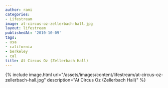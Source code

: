 ```yaml
---
author: rami
categories:
- Lifestream
image: at-circus-oz-zellerbach-hall.jpg
layout: lifestream
publishedAt: '2010-10-09'
tags:
- usa
- california
- berkeley
- cal
title: At Circus Oz (Zellerbach Hall)
---
```


{% include image.html url="/assets/images/content/lifestream/at-circus-oz-zellerbach-hall.jpg" description="At Circus Oz (Zellerbach Hall)" %}